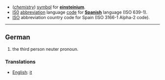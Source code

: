 *(''[[chemistry]]'') [[symbol]] for '''[[einsteinium]]'''.
*[[IS0]] [[abbreviation]] language [[code]] for '''[[Spanish]]''' language (ISO 639-1).
*[[ISO]] abbreviation country code for Spain (ISO 3166-1 Alpha-2 code). 

----
==German==
#the third person neuter pronoun.

===Translations===
*[[English]]: [[it]]